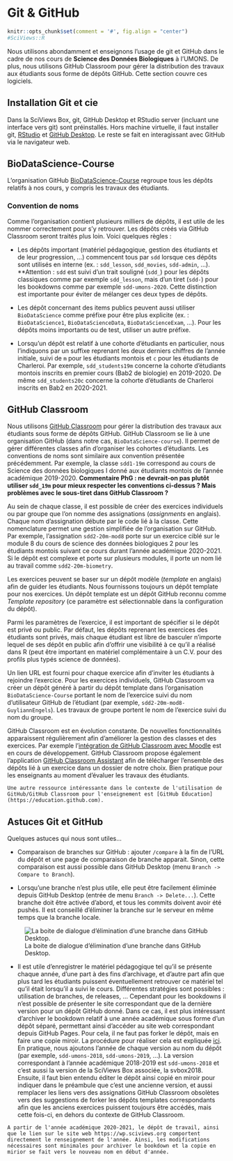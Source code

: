 # Git & GitHub {#git}

```r
knitr::opts_chunk$set(comment = '#', fig.align = "center")
#SciViews::R
```

Nous utilisons abondamment et enseignons l'usage de git et GitHub dans le cadre de nos cours de **Science des Données Biologiques** à l'UMONS. De plus, nous utilisons GitHub Classroom pour gérer la distribution des travaux aux étudiants sous forme de dépôts GitHub. Cette section couvre ces logiciels.

## Installation Git et cie

Dans la SciViews Box, git, GitHub Desktop et RStudio server (incluant une interface vers git) sont préinstallés. Hors machine virtuelle, il faut installer git, [RStudio](https://rstudio.com/products/rstudio/download/#download) et [GitHub Desktop](https://desktop.github.com/). Le reste se fait en interagissant avec GitHub via le navigateur web.

## BioDataScience-Course

L'organisation GitHub [BioDataScience-Course](https://github.com/BioDataScience-Course) regroupe tous les dépôts relatifs à nos cours, y compris les travaux des étudiants.

### Convention de noms

Comme l'organisation contient plusieurs milliers de dépôts, il est utile de les nommer correctement pour s'y retrouver. Les dépôts créés via GitHub Classroom seront traités plus loin. Voici quelques règles\ :

- Les dépôts important (matériel pédagogique, gestion des étudiants et de leur progression, ...) commencent tous par `sdd` lorsque ces dépôts sont utilisés en interne (ex.\ : `sdd_lesson`, `sdd_movies`, `sdd-admin`, ...). **Attention\ : `sdd` est suivi d'un trait souligné (`sdd_`) pour les dépôts classiques comme par exemple `sdd_lesson`, mais d'un tiret (`sdd-`) pour les bookdowns comme par exemple `sdd-umons-2020`. Cette distinction est importante pour éviter de mélanger ces deux types de dépôts.

- Les dépôt concernant des items publics peuvent aussi utiliser `BioDataScience` comme préfixe pour être plus explicite (ex.\ : `BioDataScience1`, `BioDataScienceData`, `BioDataScienceExam`, ...). Pour les dépôts moins importants ou de test, utiliser un autre préfixe.

- Lorsqu'un dépôt est relatif à une cohorte d'étudiants en particulier, nous l'indiquons par un suffixe reprenant les deux derniers chiffres de l'année initiale, suivi de `m` pour les étudiants montois et `c` pour les étudiants de Charleroi. Par exemple, `sdd_students19m` concerne la cohorte d'étudiants montois inscrits en premier cours (Bab2 de biologie) en 2019-2020. De même `sdd_students20c` concerne la cohorte d'étudiants de Charleroi inscrits en Bab2 en 2020-2021.


## GitHub Classroom

Nous utilisons [GitHub Classroom](https://classroom.github.com/classrooms) pour gérer la distribution des travaux aux étudiants sous forme de dépôts GitHub. GitHub Classroom se lie à une organisation GitHub (dans notre cas, `BioDataScience-course`). Il permet de gérer différentes classes afin d'organiser les cohortes d'étudiants. Les conventions de noms sont similaire aux convention présentée précédemment. Par exemple, la classe `sdd1-19m` correspond au cours de Science des données biologiques I donné aux étudiants montois de l'année académique 2019-2020. **Commentaire PhG\ : ne devrait-on pas plutôt utiliser `sdd_19m` pour mieux respecter les conventions ci-dessus\ ? Mais problèmes avec le sous-tiret dans GitHub Classroom\ ?**

Au sein de chaque classe, il est possible de créer des exercices individuels ou par groupe que l'on nomme des assignations (*assignments* en anglais). Chaque nom d'assignation débute par le code lié à la classe. Cette nomenclature permet une gestion simplifiée de l'organisation sur GitHub. Par exemple, l'assignation `sdd2-20m-mod8` porte sur un exercice ciblé sur le module 8 du cours de science des données biologiques 2 pour les étudiants montois suivant ce cours durant l'année académique 2020-2021. Si le dépôt est complexe et porte sur plusieurs modules, il porte un nom lié au travail comme `sdd2-20m-biometry`.

Les exercices peuvent se baser sur un dépôt modèle (*template* en anglais) afin de guider les étudiants. Nous fournissons toujours un dépôt template pour nos exercices. Un dépôt template est un dépôt GitHub reconnu comme *Template repository* (ce paramètre est sélectionnable dans la configuration du dépôt).

Parmi les paramètres de l'exercice, il est important de spécifier si le dépôt est privé ou public. Par défaut, les dépôts reprenant les exercices des étudiants sont privés, mais chaque étudiant est libre de basculer n'importe lequel de ses dépôt en public afin d'offrir une visibilité à ce qu'il a réalisé dans R (peut être important en matériel complémentaire à un C.V. pour des profils plus typés science de données).

Un lien URL est fourni pour chaque exercice afin d'inviter les étudiants à rejoindre l'exercice. Pour les exercices individuels, GitHub Classroom va créer un dépôt généré à partir du dépôt template dans l'organisation `BioDataScience-Course` portant le nom de l'exercice suivi du nom d'utilisateur GitHub de l'étudiant (par exemple, `sdd2-20m-mod8-GuyliannEngels`). Les travaux de groupe portent le nom de l'exercice suivi du nom du groupe.

GitHub Classroom est en évolution constante. De nouvelles fonctionnalités apparaissent régulièrement afin d'améliorer la gestion des classes et des exercices. Par exemple l'[intégration de GitHub Classroom avec Moodle](https://classroom.github.com/help/setup-moodle) est en cours de développement. GitHub Classroom propose également l'application [GitHub Classroom Assistant](https://classroom.github.com/assistant) afin de télécharger l'ensemble des dépôts lié à un exercice dans un dossier de notre choix. Bien pratique pour les enseignants au moment d'évaluer les travaux des étudiants.

```block2
Une autre ressource intéressante dans le contexte de l'utilisation de GitHub/GitHub Classroom pour l'enseignement est [GitHub Education](https://education.github.com).
```

## Astuces Git et GitHub

Quelques astuces qui nous sont utiles...

- Comparaison de branches sur GitHub\ : ajouter `/compare` à la fin de l'URL du dépôt et une page de comparaison de branche apparait. Sinon, cette comparaison est aussi possible dans GitHub Desktop (menu `Branch -> Compare to Branch`).

- Lorsqu'une branche n'est plus utile, elle peut être facilement éliminée depuis GitHub Desktop (entrée de menu `Branch -> Delete...`). Cette branche doit être activée d'abord, et tous les commits doivent avoir été pushés. Il est conseillé d'éliminer la branche sur le serveur en même temps que la branche locale.

![La boite de dialogue d'élimination d'une branche dans GitHub Desktop.](images/git/git-delete-branch.png)

- Il est utile d'enregistrer le matériel pédagogique tel qu'il se présente chaque année, d'une part à des fins d'archivage, et d'autre part afin que plus tard les étudiants puissent éventuellement retrouver ce matériel tel qu'il était lorsqu'il a suivi le cours. Différentes stratégies sont possibles\ : utilisation de branches, de releases, ... Cependant pour les bookdowns il n'est possible de présenter le site correspondant que de la dernière version pour un dépôt GitHub donné. Dans ce cas, il est plus intéressant d'archiver le bookdown relatif à une année académique sous forme d'un dépôt séparé, permettant ainsi d'accéder au site web correspondant depuis GitHub Pages. Pour cela, il ne faut pas forker le dépôt, mais en faire une copie miroir. La procédure pour réaliser cela est expliquée [ici](https://docs.github.com/en/github/creating-cloning-and-archiving-repositories/duplicating-a-repository). En pratique, nous ajoutons l'année de chaque version au nom du dépôt (par exemple, `sdd-umons-2018`, `sdd-umons-2019`, ...). La version correspondant à l'année académique 2018-2019 est `sdd-umons-2018` et c'est aussi la version de la SciViews Box associée, la svbox2018. Ensuite, il faut bien entendu éditer le dépôt ainsi copié en miroir pour indiquer dans le préambule que c'est une ancienne version, et aussi remplacer les liens vers des assignations GitHub Classroom obsolètes vers des suggestions de forker les dépôts templates correspondants afin que les anciens exercices puissent toujours être accédés, mais cette fois-ci, en dehors du contexte de GitHub Classroom.

```block2

A partir de l'année académique 2020-2021, le dépôt de travail, ainsi que le lien sur le site web https://wp.sciviews.org comportent directement le renseignement de l'année. Ainsi, les modifications nécessaires sont minimales pour archiver le bookdown et la copie en mirior se fait vers le nouveau nom en début d'année.

```
